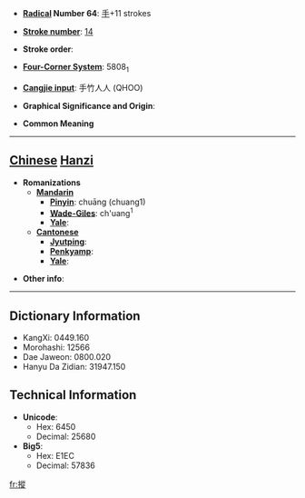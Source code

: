 * '''[[Wiktionary:Chinese radical index| Radical]] Number 64''': [[Wiktionary:Chinese radical index 手|手]]+11 strokes

* '''[[Wiktionary:Chinese total strokes index|Stroke number]]''': [[Wiktionary:Chinese total strokes index 14|14]]

* '''Stroke order''': 

* '''[[Wiktionary:Chinese four corner index|Four-Corner System]]''': 5808<sub>1</sub>

* '''[[Wiktionary:Chinese Cangjie index|Cangjie input]]''': 手竹人人 (QHOO)

* '''Graphical Significance and Origin''': 

* '''Common Meaning'''

----

== [[Chinese]] [[Hanzi]] ==

* '''Romanizations'''
** '''[[Mandarin]]'''
*** '''[[Pinyin]]''': chuāng (chuang1)
*** '''[[Wade-Giles]]''': ch'uang<sup>1</sup>
*** '''[[Yale]]''': 
** '''[[Cantonese]]'''
*** '''[[Jyutping]]''':
*** '''[[Penkyamp]]''': 
*** '''[[Yale]]''': 

* '''Other info''': 

----

== Dictionary Information ==

* KangXi: 0449.160
* Morohashi: 12566
* Dae Jaweon: 0800.020
* Hanyu Da Zidian: 31947.150

== Technical Information ==

* '''Unicode''':
** Hex: 6450
** Decimal: 25680
* '''Big5''':
** Hex: E1EC
** Decimal: 57836

[[fr:摐]]